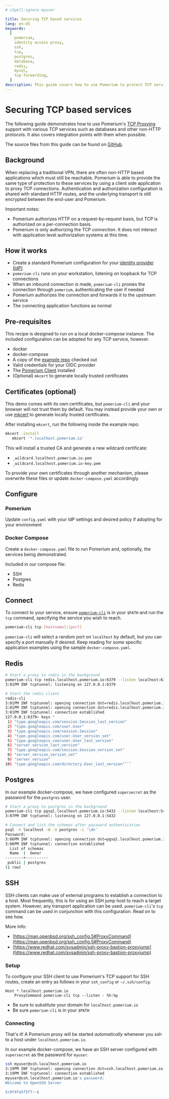```yaml
---
# cSpell:ignore myuser

title: Securing TCP based services
lang: en-US
keywords:
  [
    pomerium,
    identity access proxy,
    ssh,
    tcp,
    postgres,
    database,
    redis,
    mysql,
    tcp-forwarding,
  ]
description: This guide covers how to use Pomerium to protect TCP services such as SSH, Postgres and Redis.
---
```



# Securing TCP based services

The following guide demonstrates how to use Pomerium's [TCP Proxying](/docs/capabilities/tcp) support with various TCP services such as databases and other non-HTTP protocols. It also covers integration points with them when possible.

The source files from this guide can be found on [GitHub](https://github.com/pomerium/pomerium/tree/main/examples/tcp/).

## Background

When replacing a traditional VPN, there are often non-HTTP based applications which must still be reachable. Pomerium is able to provide the same type of protection to these services by using a client side application to proxy TCP connections. Authentication and authorization configuration is shared with standard HTTP routes, and the underlying transport is still encrypted between the end-user and Pomerium.

Important notes:

- Pomerium authorizes HTTP on a request-by-request basis, but TCP is authorized on a per-connection basis.
- Pomerium is only authorizing the TCP _connection_. It does not interact with application level authorization systems at this time.

## How it works

- Create a standard Pomerium configuration for your [identity provider (IdP)](/docs/identity-providers)
- `pomerium-cli` runs on your workstation, listening on loopback for TCP connections
- When an inbound connection is made, `pomerium-cli` proxies the connection through `pomerium`, authenticating the user if needed
- Pomerium authorizes the connection and forwards it to the upstream service
- The connecting application functions as normal

## Pre-requisites

This recipe is designed to run on a local docker-compose instance. The included configuration can be adopted for any TCP service, however.

- docker
- docker-compose
- A copy of the [example repo](https://github.com/pomerium/pomerium/tree/main/examples/tcp/) checked out
- Valid credentials for your OIDC provider
- The [Pomerium Client](/docs/deploy/core/clients/pomerium-cli) installed
- (Optional) `mkcert` to generate locally trusted certificates

## Certificates (optional)

This demo comes with its own certificates, but `pomerium-cli` and your browser will not trust them by default. You may instead provide your own or use [mkcert](https://github.com/FiloSottile/mkcert) to generate locally trusted certificates.

After installing `mkcert`, run the following inside the example repo:

```bash
mkcert -install
   mkcert '*.localhost.pomerium.io'
```

This will install a trusted CA and generate a new wildcard certificate:

- `_wildcard.localhost.pomerium.io.pem`
- `_wildcard.localhost.pomerium.io-key.pem`

To provide your own certificates through another mechanism, please overwrite these files or update `docker-compose.yaml` accordingly.

## Configure

### Pomerium

Update `config.yaml` with your IdP settings and desired policy if adopting for your environment

<PomeriumConfig />

### Docker Compose

Create a `docker-compose.yaml` file to run Pomerium and, optionally, the services being demonstrated.

Included in our compose file:

- SSH
- Postgres
- Redis

<DockerCompose />

## Connect

To connect to your service, ensure [`pomerium-cli`](/docs/deploy/core/clients/pomerium-cli) is in your `$PATH` and run the `tcp` command, specifying the service you wish to reach.

```bash
pomerium-cli tcp [hostname]:[port]
```

`pomerium-cli` will select a random port on `localhost` by default, but you can specify a port manually if desired. Keep reading for some specific application examples using the sample `docker-compose.yaml`.

## Redis

````bash {2,6}
# Start a proxy to redis in the background
pomerium-cli tcp redis.localhost.pomerium.io:6379 --listen localhost:6379 &
3:01PM INF tcptunnel: listening on 127.0.0.1:6379

# Start the redis client
redis-cli
3:01PM INF tcptunnel: opening connection dst=redis.localhost.pomerium.io:6379 proxy=redis.localhost.pomerium.io:443 secure=true
3:01PM INF tcptunnel: opening connection dst=redis.localhost.pomerium.io:6379 proxy=redis.localhost.pomerium.io:443 secure=true
3:01PM INF tcptunnel: connection established
127.0.0.1:6379> keys *
 1) "type.googleapis.com/session.Session_last_version"
 2) "type.googleapis.com/user.User"
 3) "type.googleapis.com/session.Session"
 4) "type.googleapis.com/user.User_version_set"
 5) "type.googleapis.com/user.User_last_version"
 6) "server_version_last_version"
 7) "type.googleapis.com/session.Session_version_set"
 8) "server_version_version_set"
 9) "server_version"
10) "type.googleapis.com/directory.User_last_version"```
````

## Postgres

In our example docker-compose, we have configured `supersecret` as the password for the `postgres` user.

```bash {2,6}
# Start a proxy to postgres in the background
pomerium-cli tcp pgsql.localhost.pomerium.io:5432 --listen localhost:5432 &
3:07PM INF tcptunnel: listening on 127.0.0.1:5432

# Connect and list the schemas after password authentication
psql -h localhost -W -U postgres -c '\dn'
Password:
3:06PM INF tcptunnel: opening connection dst=pgsql.localhost.pomerium.io:5432 proxy=pgsql.localhost.pomerium.io:443 secure=true
3:06PM INF tcptunnel: connection established
  List of schemas
  Name  |  Owner
--------+----------
 public | postgres
(1 row)
```

## SSH

SSH clients can make use of external programs to establish a connection to a host. Most frequently, this is for using an SSH jump host to reach a target system. However, any transport application can be used. `pomerium-cli`'s `tcp` command can be used in conjunction with this configuration. Read on to see how.

More Info:

- [https://man.openbsd.org/ssh_config.5#ProxyCommand](https://man.openbsd.org/ssh_config.5#ProxyCommand)
- [https://www.redhat.com/sysadmin/ssh-proxy-bastion-proxyjump](https://www.redhat.com/sysadmin/ssh-proxy-bastion-proxyjump)

### Setup

To configure your SSH client to use Pomerium's TCP support for SSH routes, create an entry as follows in your `ssh_config` or `~/.ssh/config`:

```
Host *.localhost.pomerium.io
    ProxyCommand pomerium-cli tcp --listen - %h:%p
```

- Be sure to substitute your domain for `localhost.pomerium.io`
- Be sure `pomerium-cli` is in your `$PATH`

### Connecting

That's it! A Pomerium proxy will be started _automatically_ whenever you ssh to a host under `localhost.pomerium.io`.

In our example docker-compose, we have an SSH server configured with `supersecret` as the password for `myuser`.

```bash {1}
ssh myuser@ssh.localhost.pomerium.io
3:19PM INF tcptunnel: opening connection dst=ssh.localhost.pomerium.io:22 proxy=ssh.localhost.pomerium.io:443 secure=true
3:19PM INF tcptunnel: connection established
myuser@ssh.localhost.pomerium.io's password:
Welcome to OpenSSH Server

5c9f4fa5f5f7:~$
```
